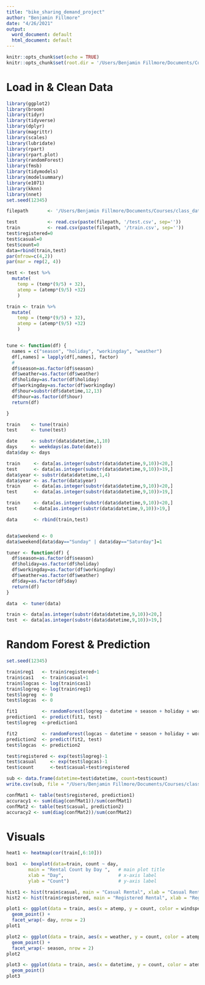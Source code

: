 ```yaml
---
title: "bike_sharing_demand_project"
author: "Benjamin Fillmore"
date: "4/26/2021"
output:
  word_document: default
  html_document: default
---
```


```r
knitr::opts_chunk$set(echo = TRUE)
knitr::opts_chunk$set(root.dir = '/Users/Benjamin Fillmore/Documents/Courses/class_data/project/bike_demand')
```

# Load in & Clean Data

```r
library(ggplot2)
library(broom)
library(tidyr)
library(tidyverse)
library(dplyr)
library(magrittr)
library(scales)
library(lubridate)
library(rpart)
library(rpart.plot)
library(randomForest)
library(fmsb)
library(tidymodels)
library(modelsummary)
library(e1071)
library(kknn)
library(nnet)
set.seed(12345)

filepath       <- '/Users/Benjamin Fillmore/Documents/Courses/class_data/project/bike_demand'

test           <- read.csv(paste(filepath, '/test.csv', sep=''))
train          <- read.csv(paste(filepath, '/train.csv', sep=''))
test$registered=0
test$casual=0
test$count=0
data=rbind(train,test)
par(mfrow=c(4,2))
par(mar = rep(2, 4))

test <- test %>%
  mutate(
    temp = (temp*(9/5) + 32),
    atemp = (atemp*(9/5) +32)
    )

train <- train %>%
  mutate(
    temp = (temp*(9/5) + 32),
    atemp = (atemp*(9/5) +32)
    )


tune <- function(df) {
  names = c("season", "holiday", "workingday", "weather")
  df[,names] = lapply(df[,names], factor)
  #
  df$season=as.factor(df$season)
  df$weather=as.factor(df$weather)
  df$holiday=as.factor(df$holiday)
  df$workingday=as.factor(df$workingday)
  df$hour=substr(df$datetime,12,13)
  df$hour=as.factor(df$hour)
  return(df)

}

train    <- tune(train)
test     <- tune(test)

date     <- substr(data$datetime,1,10)
days     <- weekdays(as.Date(date))
data$day <- days

train     <- data[as.integer(substr(data$datetime,9,10))<20,]
test      <- data[as.integer(substr(data$datetime,9,10))>19,]
data$year <- substr(data$datetime,1,4)
data$year <- as.factor(data$year)
train     <- data[as.integer(substr(data$datetime,9,10))<20,]
test      <- data[as.integer(substr(data$datetime,9,10))>19,]

train     <- data[as.integer(substr(data$datetime,9,10))<20,]
test      <-data[as.integer(substr(data$datetime,9,10))>19,]

data      <- rbind(train,test)


data$weekend <- 0
data$weekend[data$day=="Sunday" | data$day=="Saturday"]=1

tuner <- function(df) {
  df$season=as.factor(df$season)
  df$holiday=as.factor(df$holiday)
  df$workingday=as.factor(df$workingday)
  df$weather=as.factor(df$weather)
  df$day=as.factor(df$day)
  return(df)
}

data  <- tuner(data)

train <- data[as.integer(substr(data$datetime,9,10))<20,]
test  <- data[as.integer(substr(data$datetime,9,10))>19,]
```


# Random Forest & Prediction

```r
set.seed(12345)

train$reg1   <- train$registered+1
train$cas1   <- train$casual+1
train$logcas <- log(train$cas1)
train$logreg <- log(train$reg1)
test$logreg  <- 0
test$logcas  <- 0

fit1         <- randomForest(logreg ~ datetime + season + holiday + workingday + weather + temp + atemp + humidity + windspeed + day + year + weekend, data = train, importance = TRUE, ntree = 250)
prediction1  <- predict(fit1, test)
test$logreg  <-prediction1

fit2         <- randomForest(logcas ~ datetime + season + holiday + workingday + weather + temp + atemp + humidity + windspeed + day + year + weekend, data = train, importance = TRUE, ntree = 250)
prediction2  <- predict(fit2, test)
test$logcas  <- prediction2

test$registered <- exp(test$logreg)-1
test$casual     <- exp(test$logcas)-1
test$count      <-test$casual+test$registered

sub <- data.frame(datetime=test$datetime, count=test$count)
write.csv(sub, file = "/Users/Benjamin Fillmore/Documents/Courses/class_data/project/bike_demand//submission.csv", row.names = FALSE)

confMat1 <- table(test$registered, prediction1)
accuracy1 <- sum(diag(confMat1))/sum(confMat1)
confMat2 <- table(test$casual, prediction2)
accuracy2 <- sum(diag(confMat2))/sum(confMat2)
```



# Visuals

```r
heat1 <- heatmap(cor(train[,6:10]))

box1  <- boxplot(data=train, count ~ day,  
        main = "Rental Count by Day ",   # main plot title
        xlab = "Day",                    # x-axis label   
        ylab = "Count")                  # y-axis label  

hist1 <- hist(train$casual, main = "Casual Rental", xlab = "Casual Rental Count")
hist2 <- hist(train$registered, main = "Registered Rental", xlab = "Registered Rental Count")

plot1 <- ggplot(data = train, aes(x = atemp, y = count, color = windspeed)) +
  geom_point() +
  facet_wrap(~ day, nrow = 2)
plot1

plot2 <- ggplot(data = train, aes(x = weather, y = count, color = atemp)) +
  geom_point() +
  facet_wrap(~ season, nrow = 2)
plot2

plot3 <- ggplot(data = train, aes(x = datetime, y = count, color = atemp)) +
  geom_point()
plot3
```

